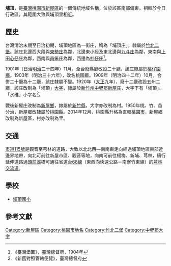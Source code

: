 {{noteTA　
|1 = zh-cn:庄; zh-hk:庄; zh-tw:庄;
}}
'''埔頂'''，是[[臺灣|臺灣]][[桃園市|桃園市]][[新屋區|新屋區]]的一個傳統地域名稱，位於該區南部偏東。相較於今日行政區，其範圍大致與埔頂里相近。

==歷史==
台灣清治末期至日治初期，埔頂地區為一街庄，稱為「埔頂庄」，隸屬於[[竹北二堡|竹北二堡]]。該庄北邊西大段與[[東勢_(桃園市)|東勢庄]]為鄰，北邊東小段及東北邊與[[九斗庄|九斗庄]]為鄰，東南與[[上田心仔庄|上田心仔庄]]為鄰，西南與[[員笨庄|員笨庄]]為鄰，西邊為[[社子_(桃園市新屋區)|社仔庄]]<ref>《臺灣堡圖》，臺灣總督府，1904年</ref>。

1901年（日治[[明治|明治]]三十四年）11月，全台廢縣廳改設二十廳，該庄隸屬於[[桃仔園廳|桃仔園廳]]。1903年（明治三十六年），改名桃園廳。1909年（明治四十二年）10月，合併二十廳為十二廳，該庄隸屬不變。1920年（[[大正|大正]]九年），廢十二廳改設五州二廳，該庄改制為「埔頂」[[大字|大字]]，隸屬於[[新竹州|新竹州]][[中壢郡|中壢郡]][[新屋庄|新屋庄]]，大字下有「埔頂」、「水碓」小字名<ref>《新舊對照管轄便覽》，臺灣總督府</ref>。

戰後新屋庄改制為[[新屋鄉|新屋鄉]]，隸屬於[[新竹縣|新竹縣]]，大字亦改制為村。1950年桃、竹、苗分治，新屋鄉改隸屬於[[桃園縣|桃園縣]]。2014年12月，桃園縣升格為直轄[[桃園市|桃園市]]，新屋鄉改制為新屋區，村亦改制為里。

==交通==
[[市道115號|市道115號]]是觀音至芎林的道路，大致以北北西—南南東走向經過埔頂地區東部近邊界地帶，向北可前往新屋市區、觀音等地，向南可前往楊梅、新埔、芎林，續行延伸道路過[[頭前溪|頭前溪]]橋可通往省道[[台68線|台68線]]（東西向快速公路－南寮竹東線）的[[芎林交流道|芎林交流道]]。

==學校==
*[[埔頂國小|埔頂國小]]

==參考文獻==
{{reflist}}

{{中壢郡}}

[[Category:新屋區|Category:新屋區]]
[[Category:桃園市地名|Category:桃園市地名]]
[[Category:竹北二堡|Category:竹北二堡]]
[[Category:中壢郡大字|Category:中壢郡大字]]